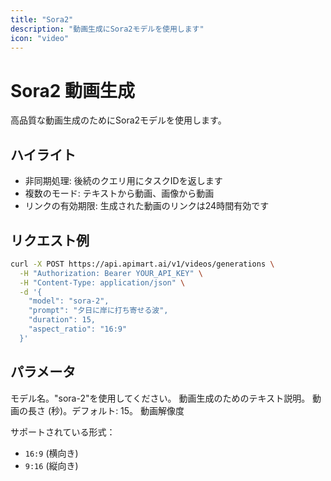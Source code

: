```yaml
---
title: "Sora2"
description: "動画生成にSora2モデルを使用します"
icon: "video"
---
```


# Sora2 動画生成

高品質な動画生成のためにSora2モデルを使用します。

## ハイライト

- 非同期処理: 後続のクエリ用にタスクIDを返します
- 複数のモード: テキストから動画、画像から動画
- リンクの有効期限: 生成された動画のリンクは24時間有効です

## リクエスト例

<RequestExample>

```bash
curl -X POST https://api.apimart.ai/v1/videos/generations \
  -H "Authorization: Bearer YOUR_API_KEY" \
  -H "Content-Type: application/json" \
  -d '{
    "model": "sora-2",
    "prompt": "夕日に岸に打ち寄せる波",
    "duration": 15,
    "aspect_ratio": "16:9"
  }'
```

</RequestExample>

## パラメータ

<ParamField query="model" type="string" required>
  モデル名。"sora-2"を使用してください。
</ParamField>

<ParamField query="prompt" type="string" required>
  動画生成のためのテキスト説明。
</ParamField>

<ParamField query="duration" type="integer">
  動画の長さ (秒)。デフォルト: 15。
</ParamField>

<ParamField query="aspect_ratio" type="string">
  動画解像度
  
  サポートされている形式：
  - `16:9` (横向き)
  - `9:16` (縦向き)
</ParamField>

